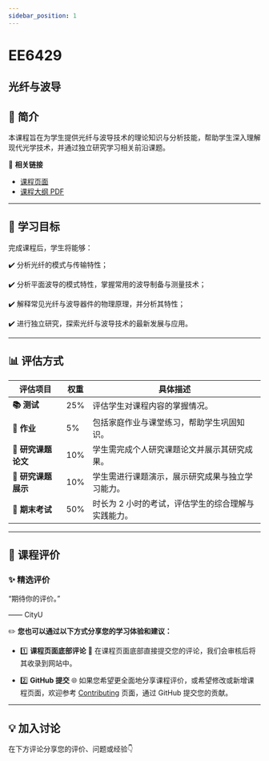 ```yaml
---
sidebar_position: 1
---
```


# EE6429
## 光纤与波导

## **📘 简介**
本课程旨在为学生提供光纤与波导技术的理论知识与分析技能，帮助学生深入理解现代光学技术，并通过独立研究学习相关前沿课题。

🔗 **相关链接**
- [课程页面](https://www.cityu.edu.hk/catalogue/pg/202425/course/EE6429.htm)
- [课程大纲 PDF](https://www.cityu.edu.hk/catalogue/pg/202425/course/EE6429.pdf)

---

## **🎯 学习目标**

完成课程后，学生将能够：

✔️ 分析光纤的模式与传输特性；

✔️ 分析平面波导的模式特性，掌握常用的波导制备与测量技术；

✔️ 解释常见光纤与波导器件的物理原理，并分析其特性；

✔️ 进行独立研究，探索光纤与波导技术的最新发展与应用。

---

## **📊 评估方式**

| **评估项目**          | **权重** | **具体描述**                                                                                       |
|----------------------|---------|---------------------------------------------------------------------------------------------------|
| **📚 测试**            | 25%     | 评估学生对课程内容的掌握情况。                                                                    |
| **📝 作业**           | 5%      | 包括家庭作业与课堂练习，帮助学生巩固知识。                                                        |
| **📝 研究课题论文**    | 10%     | 学生需完成个人研究课题论文并展示其研究成果。                                                      |
| **📝 研究课题展示**    | 10%     | 学生需进行课题演示，展示研究成果与独立学习能力。                                                  |
| **📖 期末考试**       | 50%     | 时长为 2 小时的考试，评估学生的综合理解与实践能力。                                                |

---

## **💬 课程评价**

### ✨ **精选评价**
<div className={commentStyles.commentBox}>
    <p className={commentStyles.commentText}>
        “期待你的评价。”
    </p>
    <p className={commentStyles.commentAuthor}>—— CityU</p>
</div>

✏️ **您也可以通过以下方式分享您的学习体验和建议：**

- 1️⃣ **课程页面底部评论**
💬 在课程页面底部直接提交您的评论，我们会审核后将其收录到网站中。

- 2️⃣ **GitHub 提交**
🌐 如果您希望更全面地分享课程评价，或希望修改或新增课程页面，欢迎参考 [Contributing](https://penjc.github.io/CityU/contributing) 页面，通过 GitHub 提交您的贡献。

---

## **💡 加入讨论**

在下方评论分享您的评价、问题或经验👇
<Utterances />
